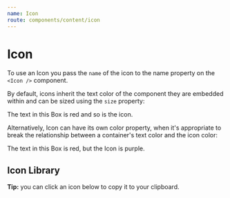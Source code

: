 ```yaml
---
name: Icon
route: components/content/icon
---
```



# Icon

<ComponentDetail
  of="Icon"
  status="stable"
  figma="file/Dirjx0RKbOOrLacqHq61By/Button-%26-Links?node-id=914%3A981&viewport=1741%2C951%2C1"
  feedbackTitle="Icon component"
/>

To use an Icon you pass the `name` of the icon to the name property on the `<Icon />` component.

<Playground>
  <React.Fragment>
    <Icon name="Check" size={24} />
    <Icon name="Favorite" size={24} color="palette.red400" />
    <Icon name="GearOutline" size={32} color="palette.charcoal500" />
  </React.Fragment>
</Playground>

<Playground>
  <Icon name="Trash" />
</Playground>

By default, icons inherit the text color of the component they are embedded
within and can be sized using the `size` property:

<Playground>
  <Box
    color="palette.red300"
    bg="palette.charcoal800"
    p="large"
    width="210px"
    display="flex"
    flexDirection="column"
    borderRadius="medium"
  >
    The text in this Box is red and so is the icon.
    <Icon name="Trash" size="32px" mx="auto" />
  </Box>
</Playground>

Alternatively, Icon can have its own color property, when it's appropriate to
break the relationship between a container's text color and the icon color:

<Playground>
  <Box
    color="palette.red300"
    bg="palette.charcoal800"
    p="large"
    display="flex"
    width="210px"
    flexDirection="column"
    borderRadius="medium"
  >
    The text in this Box is red, but the Icon is purple.
    <Icon color="palette.purple300" name="Trash" size="32px" mx="auto" />
  </Box>
</Playground>

## Icon Library

**Tip:** you can click an icon below to copy it to your clipboard.

<IconList />
